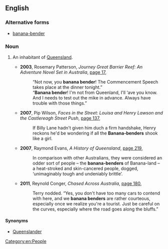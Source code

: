 ==English==

===Alternative forms===
* [[banana-bender]]

===Noun===
{{en-noun}}

# {{Australia|jocular}} An inhabitant of [[Queensland]].
#* '''2003''', Rosemary Patterson, ''Journey Great Barrier Reef: An Adventure Novel Set in Australia'', [http://books.google.com.au/books?id=jy1YooUkmj4C&pg=PA17&dq=%22banana+bender%22|%22banana+benders%22&hl=en&ei=izrHTq2NJs7ImAXirpQr&sa=X&oi=book_result&ct=result&redir_esc=y#v=onepage&q=%22banana%20bender%22|%22banana%20benders%22&f=false page 17],
#*: “Not now, you '''banana bender'''! The Commencement Speech takes place at the dinner tonight.”
#*: “'''Banana bender'''! I'm not from Queenland, I'll ‘ave you know. And I needs to test out the mike in advance. Always have trouble with those things.”
#* '''2007''', Pip Wilson, ''Faces in the Street: Louisa and Henry Lawson and the Castlereagh Street Push'', [http://books.google.com.au/books?id=NcO7t8G-yQ8C&pg=PA137&dq=%22banana+bender%22|%22banana+benders%22&hl=en&ei=xT3HTtykA8nrmAWfsI0H&sa=X&oi=book_result&ct=result&redir_esc=y#v=onepage&q=%22banana%20bender%22|%22banana%20benders%22&f=false page 137],
#*: If Billy Lane hadn't given him duch a firm handshake, Henry reckons he'd be wondering if all the '''Banana-benders''' shook like a girl.
#* '''2007''', Raymond Evans, ''A History of Queensland'', [http://books.google.com.au/books?id=G60Cgsnzc7AC&pg=PA219&dq=%22banana+bender%22|%22banana+benders%22&hl=en&ei=xT3HTtykA8nrmAWfsI0H&sa=X&oi=book_result&ct=result&redir_esc=y#v=onepage&q=%22banana%20bender%22|%22banana%20benders%22&f=false page 219],
#*: In comparison with other Australians, they were considered an odder sort of people – the '''banana-benders''' of Banana-land – a heat-stroked and skin-cancered people, dogged, ‘unimaginably tough and undeniably brittle’.
#* '''2011''', Reynold Conger, ''Chased Across Australia'', [http://books.google.com.au/books?id=qIIohu_6CrMC&pg=PA180&dq=%22banana+bender%22|%22banana+benders%22&hl=en&ei=QUHHTuT-DcTtmAX5nawq&sa=X&oi=book_result&ct=result&redir_esc=y#v=onepage&q=%22banana%20bender%22|%22banana%20benders%22&f=false page 180],
#*: Terry nodded. “Yes, you don't have too many cars to contend with here, and we '''banana benders''' are rather courteous, especially once we realize you're a tourist. Just be careful on the curves, especially where the road goes along the bluffs.”

====Synonyms====
* [[Queenslander]]

[[Category:en:People]]